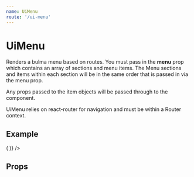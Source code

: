 ```yaml
---
name: UiMenu
route: '/ui-menu'
---
```



# UiMenu

Renders a bulma menu based on routes. You must pass in the **menu** prop which contains an array of sections and menu items. The Menu sections and items within each section will be in the same order that is passed in via the menu prop.

Any props passed to the item objects will be passed through to the component.

UiMenu relies on react-router for navigation and must be within a Router context.

## Example

<Playground>
  <HashRouter hashType="hashbang">
    <Route
      path="/"
      render={props => (
        <UiMenu
          {...props}
          menu={[
            {
              label: 'First',
              items: [
                {
                  name: 'Link 1',
                  path: 'link-1',
                  component: ExampleBox,
                  text: 'Example 1'
                },
                {
                  name: 'Link 2',
                  path: 'link-2',
                  component: ExampleBox,
                  text: 'Example 2'
                }
              ]
            },
            {
              label: 'Second',
              items: [
                {
                  name: 'Link 3',
                  path: 'link-3',
                  component: ExampleBox,
                  text: 'Example 3'
                }
              ]
            }
          ]}
        />
      )}
    />
  </HashRouter>
</Playground>

## Props

<Props of={UiMenu} />
